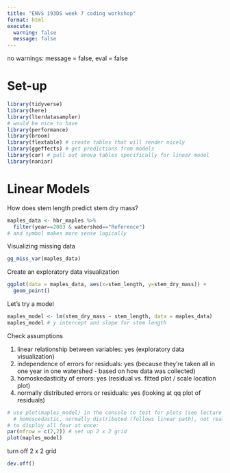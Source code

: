 ```yaml
---
title: "ENVS 193DS week 7 coding workshop"
format: html
execute: 
  warning: false
  message: false
---
```


no warnings: message = false, eval = false

# Set-up

```r
library(tidyverse)
library(here)
library(lterdatasampler)
# would be nice to have
library(performance) 
library(broom) 
library(flextable) # create tables that will render nicely
library(ggeffects) # get predictions from models
library(car) # pull out anova tables specifically for linear model
library(naniar)
```

# Linear Models

How does stem length predict stem dry mass?

```r
maples_data <- hbr_maples %>% 
  filter(year==2003 & watershed=="Reference")
# and symbol makes more sense logically
```

Visualizing missing data

```r
gg_miss_var(maples_data)
```

Create an exploratory data visualization

```r
ggplot(data = maples_data, aes(x=stem_length, y=stem_dry_mass)) +
  geom_point()
```

Let's try a model

```r
maples_model <- lm(stem_dry_mass ~ stem_length, data = maples_data)
maples_model # y intercept and slope for stem length
```

Check assumptions

1.  linear relationship between variables: yes (exploratory data visualization)
2.  independence of errors for residuals: yes (because they're taken all in one year in one watershed - based on how data was collected)
3.  homoskedasticity of errors: yes (residual vs. fitted plot / scale location plot)
4.  normally distributed errors or residuals: yes (looking at qq plot of residuals)

```r
# use plot(maples_model) in the console to test for plots (see lecture 7)
  # homoscedastic, normally distributed (follows linear path), not really any influential outliers
# to display all four at once:
par(mfrow = c(2,2)) # set up 2 x 2 grid
plot(maples_model)
```

turn off 2 x 2 grid

```r
dev.off()
```
